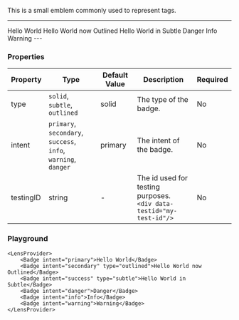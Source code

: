 This is a small emblem commonly used to represent tags.

---
<BrowserOnly>
    <LensProvider>
        <Badge intent="primary">Hello World</Badge>
        <Badge intent="secondary" type="outlined">Hello World now Outlined</Badge>
        <Badge intent="success" type="subtle">Hello World in Subtle</Badge>
        <Badge intent="danger">Danger</Badge>
        <Badge intent="info">Info</Badge>
        <Badge intent="warning">Warning</Badge>
    </LensProvider>
</BrowserOnly>
---

### Properties

|Property|Type|Default Value|Description|Required|
|---|---|---|---|---|
|type|`solid`, `subtle`, `outlined` |solid | The type of the badge.|No|
|intent|`primary`, `secondary`, `success`, <br/>`info`, `warning`, `danger`|primary | The intent of the badge.|No|
|testingID| string | - | The id used for testing purposes.<br/>`<div data-testid="my-test-id"/>` |No|

### Playground

```tsx live
<LensProvider>
    <Badge intent="primary">Hello World</Badge>
    <Badge intent="secondary" type="outlined">Hello World now Outlined</Badge>
    <Badge intent="success" type="subtle">Hello World in Subtle</Badge>
    <Badge intent="danger">Danger</Badge>
    <Badge intent="info">Info</Badge>
    <Badge intent="warning">Warning</Badge>
</LensProvider>
```
